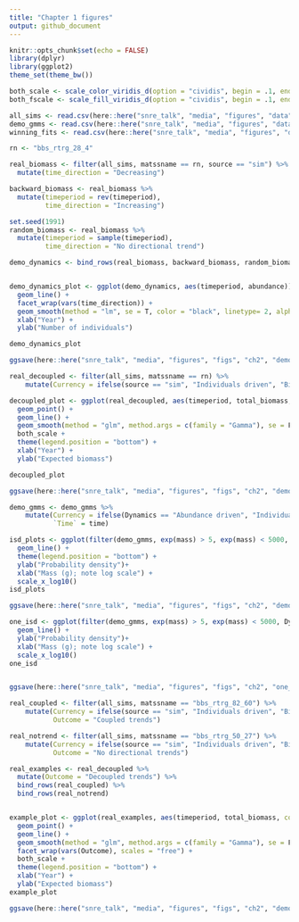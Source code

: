 ```yaml
---
title: "Chapter 1 figures"
output: github_document
---
```


```r
knitr::opts_chunk$set(echo = FALSE)
library(dplyr)
library(ggplot2)
theme_set(theme_bw())

both_scale <- scale_color_viridis_d(option = "cividis", begin = .1, end = .8, direction = -1)
both_fscale <- scale_fill_viridis_d(option = "cividis", begin = .1, end = .8, direction = -1)

```

```r

all_sims <- read.csv(here::here("snre_talk", "media", "figures", "data", "ch2", "all_sims.csv"), stringsAsFactors = F)
demo_gmms <- read.csv(here::here("snre_talk", "media", "figures", "data", "ch2", "demo_gmms.csv"), stringsAsFactors = F)
winning_fits <- read.csv(here::here("snre_talk", "media", "figures", "data", "ch2", "winning_fits.csv"), stringsAsFactors = F)
```


```r

rn <- "bbs_rtrg_28_4"

real_biomass <- filter(all_sims, matssname == rn, source == "sim") %>%
  mutate(time_direction = "Decreasing") 

backward_biomass <- real_biomass %>%
  mutate(timeperiod = rev(timeperiod),
         time_direction = "Increasing")

set.seed(1991)
random_biomass <- real_biomass %>%
  mutate(timeperiod = sample(timeperiod),
         time_direction = "No directional trend")

demo_dynamics <- bind_rows(real_biomass, backward_biomass, random_biomass)


demo_dynamics_plot <- ggplot(demo_dynamics, aes(timeperiod, abundance)) + 
  geom_line() + 
  facet_wrap(vars(time_direction)) + 
  geom_smooth(method = "lm", se = T, color = "black", linetype= 2, alpha = .15, size = .5) +
  xlab("Year") +
  ylab("Number of individuals") 

demo_dynamics_plot

ggsave(here::here("snre_talk", "media", "figures", "figs", "ch2", "demo_dynamics_plot.jpg"), plot = demo_dynamics_plot, device = "jpeg", width = 5.5, height = 3, units = c("in"), dpi = 600)


```

```r

real_decoupled <- filter(all_sims, matssname == rn) %>%
    mutate(Currency = ifelse(source == "sim", "Individuals driven", "Biomass driven")) 

decoupled_plot <- ggplot(real_decoupled, aes(timeperiod, total_biomass, color = Currency)) +
  geom_point() +
  geom_line() +
  geom_smooth(method = "glm", method.args = c(family = "Gamma"), se = F, linetype = 2, size = .5) +
  both_scale +
  theme(legend.position = "bottom") +
  xlab("Year") +
  ylab("Expected biomass")

decoupled_plot

ggsave(here::here("snre_talk", "media", "figures", "figs", "ch2", "demo_decouple_plot.jpg"), plot = decoupled_plot, device = "jpeg", width = 5.5, height = 3, units = c("in"), dpi = 600)

```

```r

demo_gmms <- demo_gmms %>%
    mutate(Currency = ifelse(Dynamics == "Abundance driven", "Individuals driven", "Biomass driven"),
           `Time` = time)

isd_plots <- ggplot(filter(demo_gmms, exp(mass) > 5, exp(mass) < 5000, Dynamics == "Observed"), aes(exp(mass), density, linetype = Time)) + 
  geom_line() + 
  theme(legend.position = "bottom") + 
  ylab("Probability density")+ 
  xlab("Mass (g); note log scale") +
  scale_x_log10()
isd_plots

ggsave(here::here("snre_talk", "media", "figures", "figs", "ch2", "demo_size_shift.jpg"), plot = isd_plots, device = "jpeg", width = 5, height = 3, units = c("in"), dpi = 600)


```

```r
one_isd <- ggplot(filter(demo_gmms, exp(mass) > 5, exp(mass) < 5000, Dynamics == "Observed", Time == "begin"), aes(exp(mass), density)) + 
  geom_line() + 
  ylab("Probability density")+ 
  xlab("Mass (g); note log scale") +
  scale_x_log10()
one_isd


ggsave(here::here("snre_talk", "media", "figures", "figs", "ch2", "one_isd.jpg"), plot = one_isd, device = "jpeg", width = 5, height = 3, units = c("in"), dpi = 600)

```


```r



real_coupled <- filter(all_sims, matssname == "bbs_rtrg_82_60") %>%
    mutate(Currency = ifelse(source == "sim", "Individuals driven", "Biomass driven"),
           Outcome = "Coupled trends")

real_notrend <- filter(all_sims, matssname == "bbs_rtrg_50_27") %>%
    mutate(Currency = ifelse(source == "sim", "Individuals driven", "Biomass driven"),
           Outcome = "No directional trends")

real_examples <- real_decoupled %>%
  mutate(Outcome = "Decoupled trends") %>%
  bind_rows(real_coupled) %>%
  bind_rows(real_notrend)


example_plot <- ggplot(real_examples, aes(timeperiod, total_biomass, color = Currency)) +
  geom_point() +
  geom_line() +
  geom_smooth(method = "glm", method.args = c(family = "Gamma"), se = F, linetype = 2, size = .5) +
  facet_wrap(vars(Outcome), scales = "free") +
  both_scale +
  theme(legend.position = "bottom") +
  xlab("Year") +
  ylab("Expected biomass")
example_plot

ggsave(here::here("snre_talk", "media", "figures", "figs", "ch2", "demo_outcomes.jpg"), plot = example_plot, device = "jpeg", width =8, height = 3.5, units = c("in"), dpi = 600)


```
